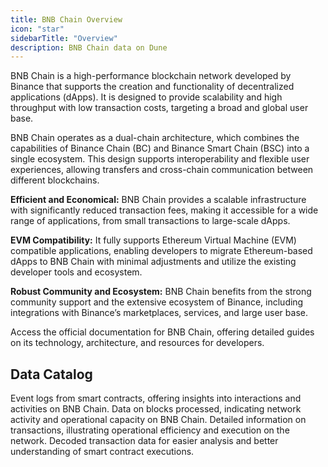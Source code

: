 ```yaml
---
title: BNB Chain Overview
icon: "star"
sidebarTitle: "Overview"
description: BNB Chain data on Dune
---
```


BNB Chain is a high-performance blockchain network developed by Binance that supports the creation and functionality of decentralized applications (dApps). It is designed to provide scalability and high throughput with low transaction costs, targeting a broad and global user base.

BNB Chain operates as a dual-chain architecture, which combines the capabilities of Binance Chain (BC) and Binance Smart Chain (BSC) into a single ecosystem. This design supports interoperability and flexible user experiences, allowing transfers and cross-chain communication between different blockchains.

**Efficient and Economical:**
BNB Chain provides a scalable infrastructure with significantly reduced transaction fees, making it accessible for a wide range of applications, from small transactions to large-scale dApps.

**EVM Compatibility:**
It fully supports Ethereum Virtual Machine (EVM) compatible applications, enabling developers to migrate Ethereum-based dApps to BNB Chain with minimal adjustments and utilize the existing developer tools and ecosystem.

**Robust Community and Ecosystem:**
BNB Chain benefits from the strong community support and the extensive ecosystem of Binance, including integrations with Binance’s marketplaces, services, and large user base.

<CardGroup cols={1}>
  <Card title="BNB Chain documentation" icon="link" href="https://docs.bnbchain.org">
    Access the official documentation for BNB Chain, offering detailed guides on its technology, architecture, and resources for developers.
  </Card>
</CardGroup>

## Data Catalog

<CardGroup cols={2}>
  <Card title="Logs" icon="bolt" href="./raw/logs">
    Event logs from smart contracts, offering insights into interactions and activities on BNB Chain.
  </Card>
  <Card title="Blocks" icon="cubes" href="./raw/blocks">
    Data on blocks processed, indicating network activity and operational capacity on BNB Chain.
  </Card>
  <Card title="Transactions" icon="message-arrow-up" href="./raw/transactions">
    Detailed information on transactions, illustrating operational efficiency and execution on the network.
  </Card>
  <Card title="decoded" icon="file" href="./decoded/overview">
    Decoded transaction data for easier analysis and better understanding of smart contract executions.
  </Card>
</CardGroup>
